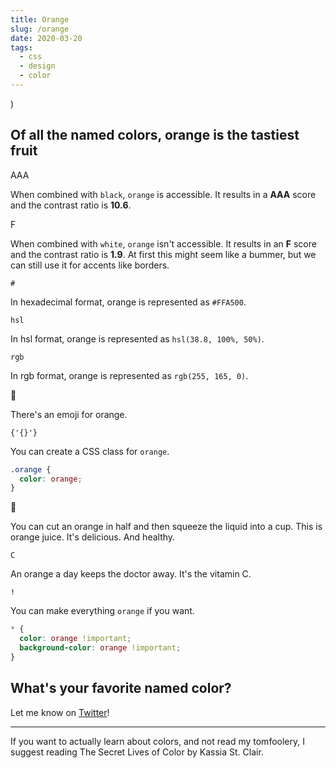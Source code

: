 ```yaml
---
title: Orange
slug: /orange
date: 2020-03-20
tags:
  - css
  - design
  - color
---
```


  <div
    style={{
      display: 'flex',
      alignItems: 'center',
      marginTop: 20
    }}
    {...props}
  />
)

<Flex>

<div style={{ height: 200, width: 200, minWidth: 200, borderRadius: 9999, maxWidth: 200, backgroundColor: 'orange', marginRight: 20 }} />

## Of all the named colors, orange is the tastiest fruit

</Flex>

<Flex>

<div style={{ height: 200, width: 200, borderRadius: 9999, minWidth: 200, flexGrow: 1, backgroundColor: 'black', color: 'orange', fontWeight: 'bold', display: 'flex', alignItems: 'center', justifyContent: 'space-around', lineHeight: 1, fontSize: 80, marginRight: 20 }}>AAA</div>

When combined with `black`, `orange` is accessible. It results in a
**AAA** score and the contrast ratio is **10.6**.

</Flex>

<Flex>

<div style={{ height: 200, width: 200, borderRadius: 9999, minWidth: 200, flexGrow: 1, color: 'orange', border: '2px solid orange', fontWeight: 'bold', display: 'flex', alignItems: 'center', justifyContent: 'space-around', lineHeight: 1, fontSize: 80, marginRight: 20 }}>F</div>

When combined with `white`, `orange` isn't accessible. It results in an
**F** score and the contrast ratio is **1.9**. At first this might seem
like a bummer, but we can still use it for accents like borders.

</Flex>

<Flex>

<div style={{ height: 200, width: 200, minWidth: 200, borderRadius: 9999, flexGrow: 1, border: '16px solid orange', backgroundColor: 'black', color: 'orange', fontWeight: 'bold', display: 'flex', alignItems: 'center', justifyContent: 'space-around', lineHeight: 1, fontSize: 80, marginRight: 20 }}><code>#</code></div>

In hexadecimal format, orange is represented as `#FFA500`.

</Flex>

<Flex>

<div style={{ height: 200, width: 200, minWidth: 200, borderRadius: 9999, flexGrow: 1, backgroundColor: 'orange', color: 'black', fontWeight: 'bold', display: 'flex', alignItems: 'center', justifyContent: 'space-around', lineHeight: 1, fontSize: 80, marginRight: 20 }}><code>hsl</code></div>

In hsl format, orange is represented as `hsl(38.8, 100%, 50%)`.

</Flex>

<Flex>

<div style={{ height: 200, width: 200, minWidth: 200, borderRadius: 9999, flexGrow: 1, border: '8px solid orange', color: 'black', fontWeight: 'bold', display: 'flex', alignItems: 'center', justifyContent: 'space-around', lineHeight: 1, fontSize: 80, marginRight: 20 }}><code>rgb</code></div>

In rgb format, orange is represented as `rgb(255, 165, 0)`.

</Flex>

<Flex>

<div style={{ height: 200, width: 200, minWidth: 200, borderRadius: 9999, maxWidth: 200, flexGrow: 1, color: 'orange', fontWeight: 'bold', display: 'flex', alignItems: 'center', justifyContent: 'space-around', lineHeight: 1, fontSize: 80, marginRight: 20 }}><span aria-label="orange">🍊</span></div>

There's an emoji for orange.

</Flex>

<Flex>

<div style={{ height: 200, width: 200, minWidth: 200, borderRadius: 9999, maxWidth: 200, border: '32px solid black', flexGrow: 1, color: 'orange', fontWeight: 'bold', display: 'flex', alignItems: 'center', justifyContent: 'space-around', lineHeight: 1, fontSize: 80, marginRight: 20 }}><code>{'{}'}</code></div>

<div>

You can create a CSS class for `orange`.

```css
.orange {
  color: orange;
}
```

</div>

</Flex>

<Flex>

<div style={{ height: 200, width: 200, minWidth: 200, maxWidth: 200,  borderRadius: 9999,flexGrow: 1, color: 'orange', fontWeight: 'bold', display: 'flex', alignItems: 'center', justifyContent: 'space-around', lineHeight: 1, fontSize: 80, marginRight: 20 }}><span aria-label="tomato">🧃</span></div>

You can cut an orange in half and then squeeze the liquid into a cup.
This is orange juice.
It's delicious. And healthy.

</Flex>

<Flex>

<div style={{ height: 200, width: 200, minWidth: 200, borderRadius: 9999, maxWidth: 200, border: '4px solid black', flexGrow: 1, color: 'black', backgroundColor: 'orange', fontWeight: 'bold', display: 'flex', alignItems: 'center', justifyContent: 'space-around', lineHeight: 1, fontSize: 80, marginRight: 20 }}><code>C</code></div>

<div>

An orange a day keeps the doctor away.
It's the vitamin C.

</div>

</Flex>

<Flex>

<div style={{ height: 200, width: 200, minWidth: 200, maxWidth: 200, borderRadius: 9999, flexGrow: 1, color: 'white', backgroundColor: 'orange', fontWeight: 'bold', display: 'flex', alignItems: 'center', justifyContent: 'space-around', lineHeight: 1, fontSize: 80, marginRight: 20 }}><code>!</code></div>

<div>

You can make everything `orange` if you want.

```css
* {
  color: orange !important;
  background-color: orange !important;
}
```

</div>

</Flex>

<div style={{ backgroundColor: 'orange', height: '100vh', width: '120vw', marginLeft: '-10vw', marginBottom: 80, marginTop: 80 }} />

## What's your favorite named color?

Let me know on [Twitter](https://twitter.com/4lpine/status/1240691063410450434)!

---

If you want to actually learn about colors, and not read my tomfoolery, I suggest reading
The Secret Lives of Color by Kassia St. Clair.
